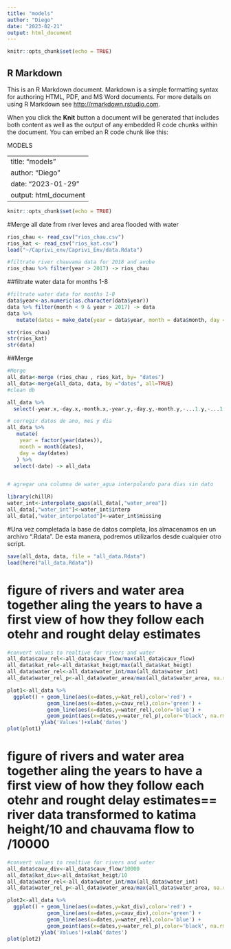 ```yaml
---
title: "models"
author: "Diego"
date: "2023-02-21"
output: html_document
---
```


```r
knitr::opts_chunk$set(echo = TRUE)
```

## R Markdown

This is an R Markdown document. Markdown is a simple formatting syntax for authoring HTML, PDF, and MS Word documents. For more details on using R Markdown see <http://rmarkdown.rstudio.com>.

When you click the **Knit** button a document will be generated that includes both content as well as the output of any embedded R code chunks within the document. You can embed an R code chunk like this:

MODELS

---
title: "models"
author: "Diego"
date: "2023-01-29"
output: html_document
---

```r
knitr::opts_chunk$set(echo = TRUE)
```


#Merge all date from river leves and area flooded with water
```r
rios_chau <- read_csv("rios_chau.csv")
rios_kat <- read_csv("rios_kat.csv")
load("~/Caprivi_env/Caprivi_Env/data.Rdata")

#filtrate river chauvama data for 2018 and avobe
rios_chau %>% filter(year > 2017) -> rios_chau
```
##filtrate water data for months 1-8

```r
#filtrate water data for months 1-8
data$year<-as.numeric(as.character(data$year))
data %>% filter(month < 9 & year > 2017) -> data
data %>% 
   mutate(dates = make_date(year = data$year, month = data$month, day = data$day)) -> data

str(rios_chau)
str(rios_kat)
str(data)
```

##Merge

```r
#Merge
all_data<-merge (rios_chau , rios_kat, by= "dates")
all_data<-merge(all_data, data, by ="dates", all=TRUE)
#clean db

all_data %>% 
  select(-year.x,-day.x,-month.x,-year.y,-day.y,-month.y,-...1.y,-...1.x) -> all_data

# corregir datos de ano, mes y dia
all_data %>% 
   mutate(
    year = factor(year(dates)),
    month = month(dates),
    day = day(dates)
   ) %>%
  select(-date) -> all_data


# agregar una columna de water_agua interpolando para dias sin dato

library(chillR)
water_int<-interpolate_gaps(all_data[,"water_area"])
all_data[,"water_int"]<-water_int$interp
all_data[,"water_interpolated"]<-water_int$missing
```

#Una vez completada la base de datos completa, los almacenamos en un archivo ".Rdata". De esta manera, podremos utilizarlos desde cualquier otro script.

```r
save(all_data, data, file = "all_data.Rdata")
load(here("all_data.Rdata"))
```

# figure of rivers and water area together aling the years to have a first view of how they follow each otehr and rought delay estimates

```r
#convert values to realtive for rivers and water
all_data$cauv_rel<-all_data$cauv_flow/max(all_data$cauv_flow)
all_data$kat_rel<-all_data$kat_heigt/max(all_data$kat_heigt)
all_data$water_rel<-all_data$water_int/max(all_data$water_int)
all_data$water_rel_p<-all_data$water_area/max(all_data$water_area, na.rm = TRUE)

plot1<-all_data %>% 
  ggplot() + geom_line(aes(x=dates,y=kat_rel),color='red') + 
             geom_line(aes(x=dates,y=cauv_rel),color='green') + 
             geom_line(aes(x=dates,y=water_rel),color='blue') + 
             geom_point(aes(x=dates,y=water_rel_p),color='black', na.rm = TRUE) + 
           ylab('Values')+xlab('dates')
plot(plot1)

```
# figure of rivers and water area together aling the years to have a first view of how they follow each otehr and rought delay estimates== river data transformed to katima height/10 and chauvama flow to /10000

```r
#convert values to realtive for rivers and water
all_data$cauv_div<-all_data$cauv_flow/10000
all_data$kat_div<-all_data$kat_heigt/10
all_data$water_rel<-all_data$water_int/max(all_data$water_int)
all_data$water_rel_p<-all_data$water_area/max(all_data$water_area, na.rm = TRUE)

plot2<-all_data %>% 
  ggplot() + geom_line(aes(x=dates,y=kat_div),color='red') + 
             geom_line(aes(x=dates,y=cauv_div),color='green') + 
             geom_line(aes(x=dates,y=water_rel),color='blue') + 
             geom_point(aes(x=dates,y=water_rel_p),color='black', na.rm = TRUE) + 
           ylab('Values')+xlab('dates')
plot(plot2)

```

